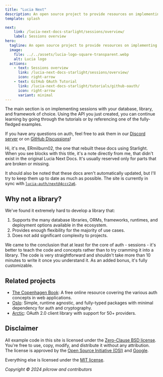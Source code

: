 ```yaml
---
title: "Lucia Next"
description: An open source project to provide resources on implementing authentication with JavaScript and TypeScript.
template: splash

next:
    link: /lucia-next-docs-starlight/sessions/overview/
    label: Sessions overview
hero:
  tagline: An open source project to provide resources on implementing authentication with JavaScript and TypeScript.
  image:
    file: ../../assets/lucia-logo-square-transparent.webp
    alt: Lucia logo
  actions:
    - text: Sessions overview
      link: /lucia-next-docs-starlight/sessions/overview/
      icon: right-arrow
    - text: GitHub OAuth Tutorial
      link: /lucia-next-docs-starlight/tutorials/github-oauth/
      icon: right-arrow
      variant: minimal
---
```



The main section is on implementing sessions with your database, library, and framework of choice. Using the API you just created, you can continue learning by going through the tutorials or by referencing one of the fully-fledged examples.

If you have any questions on auth, feel free to ask them in our [Discord server](https://discord.com/invite/PwrK3kpVR3) or on [GitHub Discussions](https://github.com/lucia-auth/lucia/discussions)!

<Aside title="Note from author">
Hi, it's me, ERmilburn02, the one that rebuilt these docs using Starlight. When you see blocks with this title, it's a note directly from me, that didn't exist in the original Lucia Next Docs. It's usually reserved only for parts that are broken or missing.

It should also be noted that these docs aren't automatically updated, but I'll try to keep them up to date as much as possible. The site is currently in sync with [`lucia-auth/next@4ccc2a6`](https://github.com/lucia-auth/next/commit/4ccc2a68a89ad2e1205a3b49053f283b746ad21e).
</Aside>

## Why not a library?

We've found it extremely hard to develop a library that:

1. Supports the many database libraries, ORMs, frameworks, runtimes, and deployment options available in the ecosystem.
2. Provides enough flexibility for the majority of use cases.
3. Does not add significant complexity to projects.

We came to the conclusion that at least for the core of auth - sessions - it's better to teach the code and concepts rather than to try cramming it into a library. The code is very straightforward and shouldn't take more than 10 minutes to write it once you understand it. As an added bonus, it's fully customizable.

## Related projects

- [The Copenhagen Book](https://thecopenhagenbook.com): A free online resource covering the various auth concepts in web applications.
- [Oslo](https://oslojs.dev): Simple, runtime agnostic, and fully-typed packages with minimal dependency for auth and cryptography.
- [Arctic](https://arcticjs.dev): OAuth 2.0 client library with support for 50+ providers.

## Disclaimer

All example code in this site is licensed under the [Zero-Clause BSD license](https://github.com/lucia-auth/next/blob/main/LICENSE-0BSD). You're free to use, copy, modify, and distribute it without any attribution. The license is approved by the [Open Source Initiative (OSI)](https://opensource.org/license/0bsd) and [Google](https://opensource.google/documentation/reference/patching#forbidden).

Everything else is licensed under the [MIT license](https://github.com/lucia-auth/next/blob/main/LICENSE-MIT).

_Copyright © 2024 pilcrow and contributors_
